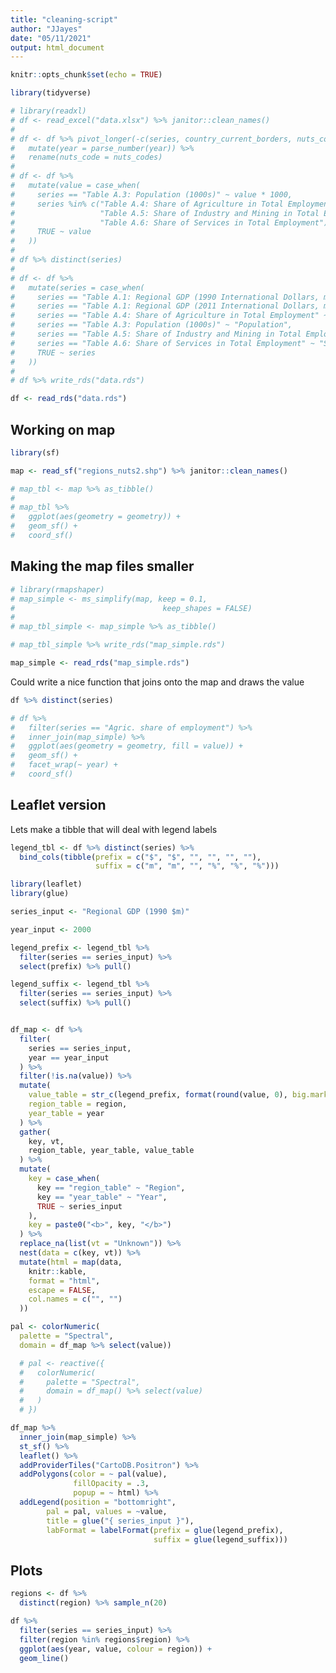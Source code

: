 ```yaml
---
title: "cleaning-script"
author: "JJayes"
date: "05/11/2021"
output: html_document
---
```


```r
knitr::opts_chunk$set(echo = TRUE)
```

```r
library(tidyverse)

# library(readxl)
# df <- read_excel("data.xlsx") %>% janitor::clean_names()
# 
# df <- df %>% pivot_longer(-c(series, country_current_borders, nuts_codes, region), names_to = "year") %>%
#   mutate(year = parse_number(year)) %>%
#   rename(nuts_code = nuts_codes)
# 
# df <- df %>%
#   mutate(value = case_when(
#     series == "Table A.3: Population (1000s)" ~ value * 1000,
#     series %in% c("Table A.4: Share of Agriculture in Total Employment",
#                   "Table A.5: Share of Industry and Mining in Total Employment",
#                   "Table A.6: Share of Services in Total Employment") ~ value * 100,
#     TRUE ~ value
#   ))
# 
# df %>% distinct(series)
# 
# df <- df %>%
#   mutate(series = case_when(
#     series == "Table A.1: Regional GDP (1990 International Dollars, millions)" ~ "Regional GDP (1990 $m)",
#     series == "Table A.1: Regional GDP (2011 International Dollars, millions)" ~ "Regional GDP (2011 $m)",
#     series == "Table A.4: Share of Agriculture in Total Employment" ~ "Agric. share of employment",
#     series == "Table A.3: Population (1000s)" ~ "Population",
#     series == "Table A.5: Share of Industry and Mining in Total Employment" ~ "Industry share of employment",
#     series == "Table A.6: Share of Services in Total Employment" ~ "Services share of employment",
#     TRUE ~ series
#   ))
# 
# df %>% write_rds("data.rds")

df <- read_rds("data.rds")


```

## Working on map

```r
library(sf)

map <- read_sf("regions_nuts2.shp") %>% janitor::clean_names()

# map_tbl <- map %>% as_tibble()
# 
# map_tbl %>% 
#   ggplot(aes(geometry = geometry)) +
#   geom_sf() +
#   coord_sf()
```

## Making the map files smaller

```r
# library(rmapshaper)
# map_simple <- ms_simplify(map, keep = 0.1,
#                                 keep_shapes = FALSE)
# 
# map_tbl_simple <- map_simple %>% as_tibble()

# map_tbl_simple %>% write_rds("map_simple.rds")

map_simple <- read_rds("map_simple.rds")
```


Could write a nice function that joins onto the map and draws the value

```r
df %>% distinct(series)

# df %>% 
#   filter(series == "Agric. share of employment") %>% 
#   inner_join(map_simple) %>% 
#   ggplot(aes(geometry = geometry, fill = value)) +
#   geom_sf() +
#   facet_wrap(~ year) +
#   coord_sf()

```

## Leaflet version

Lets make a tibble that will deal with legend labels

```r
legend_tbl <- df %>% distinct(series) %>% 
  bind_cols(tibble(prefix = c("$", "$", "", "", "", ""),
                   suffix = c("m", "m", "", "%", "%", "%")))
```


```r
library(leaflet)
library(glue)

series_input <- "Regional GDP (1990 $m)"

year_input <- 2000

legend_prefix <- legend_tbl %>% 
  filter(series == series_input) %>% 
  select(prefix) %>% pull()

legend_suffix <- legend_tbl %>% 
  filter(series == series_input) %>% 
  select(suffix) %>% pull()


df_map <- df %>%
  filter(
    series == series_input,
    year == year_input
  ) %>%
  filter(!is.na(value)) %>%
  mutate(
    value_table = str_c(legend_prefix, format(round(value, 0), big.mark = " "), legend_suffix),
    region_table = region,
    year_table = year
  ) %>%
  gather(
    key, vt,
    region_table, year_table, value_table
  ) %>%
  mutate(
    key = case_when(
      key == "region_table" ~ "Region",
      key == "year_table" ~ "Year",
      TRUE ~ series_input
    ),
    key = paste0("<b>", key, "</b>")
  ) %>%
  replace_na(list(vt = "Unknown")) %>%
  nest(data = c(key, vt)) %>%
  mutate(html = map(data,
    knitr::kable,
    format = "html",
    escape = FALSE,
    col.names = c("", "")
  ))

pal <- colorNumeric(
  palette = "Spectral",
  domain = df_map %>% select(value))

  # pal <- reactive({
  #   colorNumeric(
  #     palette = "Spectral",
  #     domain = df_map() %>% select(value)
  #   )
  # })

df_map %>% 
  inner_join(map_simple) %>% 
  st_sf() %>% 
  leaflet() %>% 
  addProviderTiles("CartoDB.Positron") %>% 
  addPolygons(color = ~ pal(value),
              fillOpacity = .3,
              popup = ~ html) %>% 
  addLegend(position = "bottomright",
        pal = pal, values = ~value,
        title = glue("{ series_input }"),
        labFormat = labelFormat(prefix = glue(legend_prefix),
                                suffix = glue(legend_suffix)))
```

## Plots

```r
regions <- df %>% 
  distinct(region) %>% sample_n(20)

df %>% 
  filter(series == series_input) %>% 
  filter(region %in% regions$region) %>% 
  ggplot(aes(year, value, colour = region)) +
  geom_line()

```

